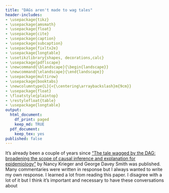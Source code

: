```yaml
---
title: "DAGs aren't made to wag tales"
header-includes:
- \usepackage{tikz}
- \usepackage{amsmath}
- \usepackage{float}
- \usepackage{cite}
- \usepackage{caption}
- \usepackage{subcaption}
- \usepackage{fixltx2e}
- \usepackage{longtable}
- \usetikzlibrary{shapes, decorations,calc}
- \usepackage{pdflscape}
- \newcommand{\blandscape}{\begin{landscape}}
- \newcommand{\elandscape}{\end{landscape}}
- \usepackage{multirow}
- \usepackage{booktabs}
- \newcolumntype{L}{<{\centering\arraybackslash}m{9cm}}
- \usepackage{float}
- \floatstyle{plaintop}
- \restylefloat{table}
- \usepackage{longtable}
output:
  html_document:
    df_print: paged
    keep_md: TRUE
  pdf_document:
    keep_tex: yes
published: false
---
```


It's already been a couple of years since ["The tale wagged by the DAG: broadening the scope of causal inference and explanation for epidemiology"](https://academic.oup.com/ije/article/45/6/1787/2617188) by Nancy Krieger and George Davey Smith was published. Many commentaries were written in response but I always wanted to write my own response. I learned a lot from reading this paper. I disagree with a lot of it but I think it's important and necessary to have these conversations about 



